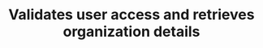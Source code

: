 ---
title: 'Validates user access and retrieves organization details'
openapi: 'GET /api/v1/settings/api-keys/validate'
---